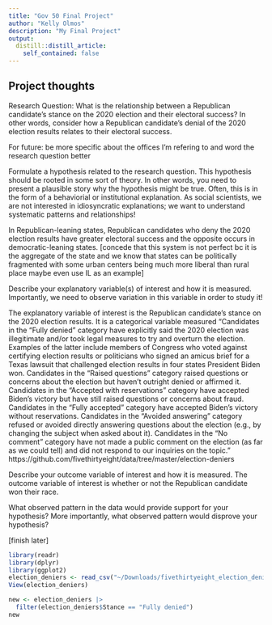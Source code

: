 ```yaml
---
title: "Gov 50 Final Project"
author: "Kelly Olmos"
description: "My Final Project"
output:
  distill::distill_article:
    self_contained: false
---
```



## Project thoughts

Research Question: What is the relationship between a Republican candidate's stance on the 2020 election and their electoral success? In other words, consider how a Republican candidate's denial of the 2020 election results relates to their electoral success. 

For future: be more specific about the offices I'm refering to and word the research question better 

Formulate a hypothesis related to the research question. This hypothesis should be rooted in some sort of theory. In other words, you need to present a plausible story why the hypothesis might be true. Often, this is in the form of a behaviorial or institutional explanation. As social scientists, we are not interested in idiosyncratic explanations; we want to understand systematic patterns and relationships!

In Republican-leaning states, Republican candidates who deny the 2020 election results have greater electoral success and the opposite occurs in democratic-leaning states. 
[concede that this system is not perfect bc it is the aggregate of the state and we know that states can be politically fragmented with some urban centers being much more liberal than rural place maybe even use IL as an example]

Describe your explanatory variable(s) of interest and how it is measured. Importantly, we need to observe variation in this variable in order to study it!

The explanatory variable of interest is the Republican candidate's stance on the 2020 election results. It is a categorical variable measured 
"Candidates in the “Fully denied” category have explicitly said the 2020 election was illegitimate and/or took legal measures to try and overturn the election. Examples of the latter include members of Congress who voted against certifying election results or politicians who signed an amicus brief for a Texas lawsuit that challenged election results in four states President Biden won.
Candidates in the “Raised questions” category raised questions or concerns about the election but haven’t outright denied or affirmed it.
Candidates in the “Accepted with reservations” category have accepted Biden’s victory but have still raised questions or concerns about fraud.
Candidates in the “Fully accepted” category have accepted Biden’s victory without reservations.
Candidates in the “Avoided answering” category refused or avoided directly answering questions about the election (e.g., by changing the subject when asked about it).
Candidates in the “No comment” category have not made a public comment on the election (as far as we could tell) and did not respond to our inquiries on the topic." 
https://github.com/fivethirtyeight/data/tree/master/election-deniers

Describe your outcome variable of interest and how it is measured.
The outcome variable of interest is whether or not the Republican candidate won their race. 

What observed pattern in the data would provide support for your hypothesis? More importantly, what observed pattern would disprove your hypothesis?

[finish later]

```r
library(readr)
library(dplyr)
library(ggplot2)
election_deniers <- read_csv("~/Downloads/fivethirtyeight_election_deniers_Gov50_final.csv")
View(election_deniers)
```
```r
new <- election_deniers |> 
  filter(election_deniers$Stance == "Fully denied") 
new
```

